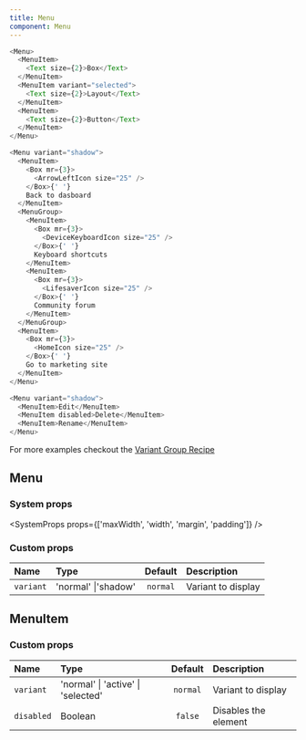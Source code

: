 ```yaml
---
title: Menu
component: Menu
---
```


```js live=true
<Menu>
  <MenuItem>
    <Text size={2}>Box</Text>
  </MenuItem>
  <MenuItem variant="selected">
    <Text size={2}>Layout</Text>
  </MenuItem>
  <MenuItem>
    <Text size={2}>Button</Text>
  </MenuItem>
</Menu>
```

```js live=true
<Menu variant="shadow">
  <MenuItem>
    <Box mr={3}>
      <ArrowLeftIcon size="25" />
    </Box>{' '}
    Back to dasboard
  </MenuItem>
  <MenuGroup>
    <MenuItem>
      <Box mr={3}>
        <DeviceKeyboardIcon size="25" />
      </Box>{' '}
      Keyboard shortcuts
    </MenuItem>
    <MenuItem>
      <Box mr={3}>
        <LifesaverIcon size="25" />
      </Box>{' '}
      Community forum
    </MenuItem>
  </MenuGroup>
  <MenuItem>
    <Box mr={3}>
      <HomeIcon size="25" />
    </Box>{' '}
    Go to marketing site
  </MenuItem>
</Menu>
```

```js live=true
<Menu variant="shadow">
  <MenuItem>Edit</MenuItem>
  <MenuItem disabled>Delete</MenuItem>
  <MenuItem>Rename</MenuItem>
</Menu>
```

For more examples checkout the [Variant Group Recipe](/docs/variant-group)

## Menu

### System props

<SystemProps props={['maxWidth', 'width', 'margin', 'padding']} />

### Custom props

| Name      | Type                | Default  | Description        |
| :-------- | :------------------ | :------: | :----------------- |
| `variant` | 'normal' \|'shadow' | `normal` | Variant to display |

## MenuItem

### Custom props

| Name       | Type                               | Default  | Description          |
| :--------- | :--------------------------------- | :------: | :------------------- |
| `variant`  | 'normal' \| 'active' \| 'selected' | `normal` | Variant to display   |
| `disabled` | Boolean                            | `false`  | Disables the element |
